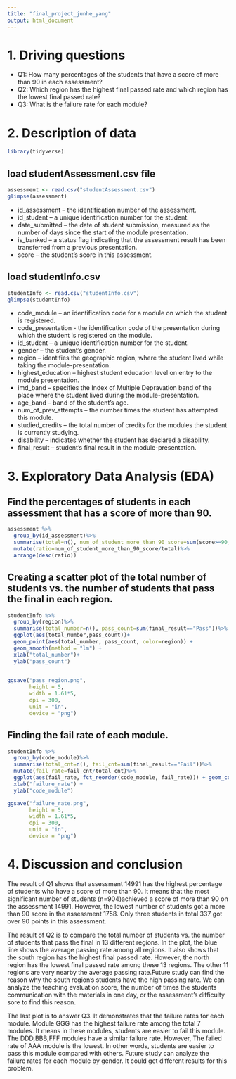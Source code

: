 ---
title: "final_project_junhe_yang"
output: html_document
---

# 1. Driving questions

- Q1: How many percentages of the students that have a score of more than 90 in each assessment?
- Q2: Which region has the highest final passed rate and which region has the lowest final passed rate?
- Q3: What is the failure rate for each module?

# 2. Description of data

```{r message=FALSE}
library(tidyverse)
```
## load studentAssessment.csv file

```{r}
assessment <- read.csv("studentAssessment.csv")
glimpse(assessment)
```
- id_assessment – the identification number of the assessment.
- id_student – a unique identification number for the student.
- date_submitted – the date of student submission, measured as the number of days since the start of the module presentation.
- is_banked – a status flag indicating that the assessment result has been transferred from a previous presentation.
- score – the student’s score in this assessment.

## load studentInfo.csv

```{r}
studentInfo <- read.csv("studentInfo.csv")
glimpse(studentInfo)
```
- code_module – an identification code for a module on which the student is registered.
- code_presentation - the identification code of the presentation during which the student is registered on the module.
- id_student – a unique identification number for the student.
- gender – the student’s gender.
- region – identifies the geographic region, where the student lived while taking the module-presentation.
- highest_education – highest student education level on entry to the module presentation.
- imd_band – specifies the Index of Multiple Depravation band of the place where the student lived during the module-presentation.
- age_band – band of the student’s age.
- num_of_prev_attempts – the number times the student has attempted this module.
- studied_credits – the total number of credits for the modules the student is currently studying.
- disability – indicates whether the student has declared a disability.
- final_result – student’s final result in the module-presentation.


# 3. Exploratory Data Analysis (EDA)

## Find the percentages of students in each assessment that has a score of more than 90.

```{r}
assessment %>%
  group_by(id_assessment)%>%
  summarise(total=n(), num_of_student_more_than_90_score=sum(score>=90, na.rm = TRUE))%>%
  mutate(ratio=num_of_student_more_than_90_score/total)%>%
  arrange(desc(ratio))
```

## Creating a scatter plot of the total number of students vs. the number of students that pass the final in each region.

```{r}
studentInfo %>%
  group_by(region)%>%
  summarise(total_number=n(), pass_count=sum(final_result=="Pass"))%>%
  ggplot(aes(total_number,pass_count))+
  geom_point(aes(total_number, pass_count, color=region)) + 
  geom_smooth(method = "lm") +
  xlab("total_number")+
  ylab("pass_count")
  
```
```{r}
ggsave("pass_region.png",
       height = 5,
       width = 1.61*5, 
       dpi = 300, 
       unit = "in", 
       device = "png")
```

## Finding the fail rate of each module.

```{r}
studentInfo %>%
  group_by(code_module)%>%
  summarise(total_cnt=n(), fail_cnt=sum(final_result=="Fail"))%>%
  mutate(fail_rate=fail_cnt/total_cnt)%>%
  ggplot(aes(fail_rate, fct_reorder(code_module, fail_rate))) + geom_col() +
  xlab("failure_rate") +
  ylab("code_module")
```
```{r}
ggsave("failure_rate.png",
       height = 5,
       width = 1.61*5, 
       dpi = 300, 
       unit = "in", 
       device = "png")
```

# 4. Discussion and conclusion

The result of Q1 shows that assessment 14991 has the highest percentage of students who have a score of more than 90. It means that the most significant number of students (n=904)achieved a score of more than 90 on the assessment 14991. However, the lowest number of students got a more than 90 score in the assessment 1758. Only three students in total 337 got over 90 points in this assessment.

The result of Q2 is to compare the total number of students vs. the number of students that pass the final in 13 different regions. In the plot, the blue line shows the average passing rate among all regions. It also shows that the south region has the highest final passed rate. However, the north region has the lowest final passed rate among these 13 regions. The other 11 regions are very nearby the average passing rate.Future study can find the reason why the south region's students have the high passing rate. We can analyze the teaching evaluation score, the number of times the students communication with the materials in one day, or the assessment's difficulty sore to find this reason.

The last plot is to answer Q3. It demonstrates that the failure rates for each module. Module GGG has the highest failure rate among the total 7 modules. It means in these modules, students are easier to fail this module. The DDD,BBB,FFF modules have a similar failure rate. However, The failed rate of AAA module is the lowest. In other words, students are easier to pass this module compared with others. Future study can analyze the failure rates for each module by gender. It could get different results for this problem.
